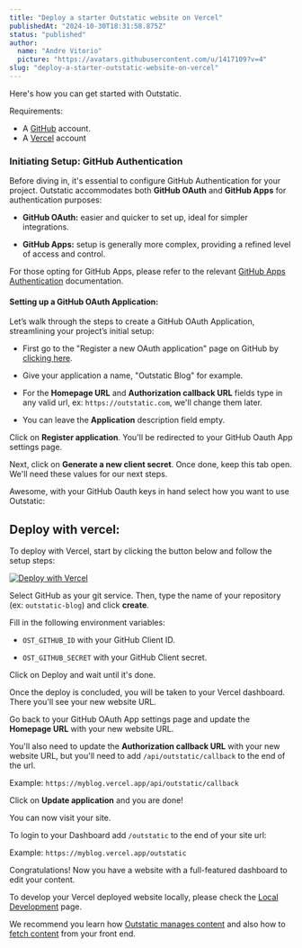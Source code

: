 ```yaml
---
title: "Deploy a starter Outstatic website on Vercel"
publishedAt: "2024-10-30T18:31:58.875Z"
status: "published"
author:
  name: "Andre Vitorio"
  picture: "https://avatars.githubusercontent.com/u/1417109?v=4"
slug: "deploy-a-starter-outstatic-website-on-vercel"
---
```


Here's how you can get started with Outstatic.

Requirements:

- A [GitHub](https://github.com) account.
- A [Vercel](https://vercel.com) account

### **Initiating Setup: GitHub Authentication**

Before diving in, it's essential to configure GitHub Authentication for your project. Outstatic accommodates both **GitHub OAuth** and **GitHub Apps** for authentication purposes:

- **GitHub OAuth:** easier and quicker to set up, ideal for simpler integrations.

- **GitHub Apps:** setup is generally more complex, providing a refined level of access and control.

For those opting for GitHub Apps, please refer to the relevant [GitHub Apps Authentication](/github-apps-authentication) documentation.

#### Setting up a GitHub OAuth Application:

Let’s walk through the steps to create a GitHub OAuth Application, streamlining your project’s initial setup:

- First go to the "Register a new OAuth application" page on GitHub by [clicking here](https://github.com/settings/applications/new).

- Give your application a name, "Outstatic Blog" for example.

- For the **Homepage URL** and **Authorization callback URL** fields type in any valid url, ex: `https://outstatic.com`, we'll change them later.

- You can leave the **Application** description field empty.

Click on **Register application**. You'll be redirected to your GitHub Oauth App settings page.

Next, click on **Generate a new client secret**. Once done, keep this tab open. We'll need these values for our next steps.

Awesome, with your GitHub Oauth keys in hand select how you want to use Outstatic:

## Deploy with vercel:

To deploy with Vercel, start by clicking the button below and follow the setup steps:

[![Deploy with Vercel](https://vercel.com/button)](https://vercel.com/new/clone?repository-url=https://github.com/avitorio/outstatic/tree/main/examples/basic-blog&env=OST_GITHUB_ID,OST_GITHUB_SECRET&project-name=outstatic-blog&repo-name=outstatic-basic-blog&demo-title=Outstatic%20Basic%20Blog%20Demo&demo-description=A%20statically%20generated%20blog%20example%20using%20Outstatic&demo-url=https://outstatic-dev-blog.vercel.app/&demo-image=https://outstatic.com/images/outstatic-demo.png&envDescription=API%20Keys%20needed%20for%20installation&envLink=https://outstatic.com/docs/environment-variables)

Select GitHub as your git service. Then, type the name of your repository (ex: `outstatic-blog`) and click **create**.

Fill in the following environment variables:

- `OST_GITHUB_ID` with your GitHub Client ID.

- `OST_GITHUB_SECRET` with your GitHub Client secret.

Click on Deploy and wait until it's done.

Once the deploy is concluded, you will be taken to your Vercel dashboard. There you'll see your new website URL.

Go back to your GitHub OAuth App settings page and update the **Homepage URL** with your new website URL.

You'll also need to update the **Authorization callback URL** with your new website URL, but you'll need to add `/api/outstatic/callback` to the end of the url.

Example: `https://myblog.vercel.app/api/outstatic/callback`

Click on **Update application** and you are done!

You can now visit your site.

To login to your Dashboard add `/outstatic` to the end of your site url:

Example: `https://myblog.vercel.app/outstatic`

Congratulations! Now you have a website with a full-featured dashboard to edit your content.

To develop your Vercel deployed website locally, please check the [Local Development](/local-development) page.

We recommend you learn how [Outstatic manages content](/introduction) and also how to [fetch content](/fetching-data) from your front end.